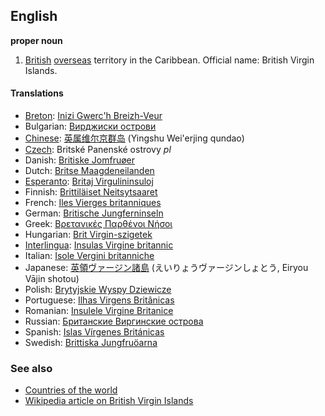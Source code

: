 ==English==

'''proper noun'''

# [[British]] [[overseas]] territory in the Caribbean. Official name: British Virgin Islands.

====Translations====

*[[Breton]]: [[Inizi Gwerc'h Breizh-Veur]]
*Bulgarian: [[Вирджиски острови]]
*[[Chinese]]: [[英属维尔京群岛]] (Yingshu Wei'erjing qundao)
*[[Czech]]: Britské Panenské ostrovy  ''pl''
*Danish: [[Britiske Jomfruøer]]
*Dutch: [[Britse Maagdeneilanden]]
*[[Esperanto]]: [[Britaj Virgulininsuloj]]
*Finnish: [[Brittiläiset Neitsytsaaret]]
*French: [[Iles Vierges britanniques]]
*German: [[Britische Jungferninseln]]
*Greek: [[Βρετανικές Παρθένοι Νήσοι]]
*Hungarian: [[Brit Virgin-szigetek]]
*[[Interlingua]]: [[Insulas Virgine britannic]]
*Italian: [[Isole Vergini britanniche]]
*Japanese: [[英領ヴァージン諸島]] (えいりょうヴァージンしょとう, Eiryou Vājin shotou)
*Polish: [[Brytyjskie Wyspy Dziewicze]]
*Portuguese: [[Ilhas Virgens Britânicas]]
*Romanian: [[Insulele Virgine Britanice]]
*Russian: [[Бритaнскиe Виргинские острова]]
*Spanish: [[Islas Vírgenes Británicas]]
*Swedish: [[Brittiska Jungfruöarna]]

===See also===
*[[Countries of the world]]
*[[en:British Virgin Islands|Wikipedia article on British Virgin Islands]]
